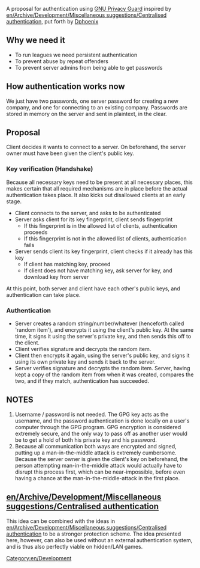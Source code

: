 {{en/Obsolete}}

A proposal for authentication using [http://gnupg.org/ GNU Privacy Guard] inspired by [[en/Archive/Development/Miscellaneous suggestions/Centralised authentication]], put forth by [[en/Dphoenix|Dphoenix]]

== Why we need it ==

* To run leagues we need persistent authentication
* To prevent abuse by repeat offenders
* To prevent server admins from being able to get passwords

== How authentication works now ==

We just have two passwords, one server password for creating a new company, and one for connecting to an existing company. Passwords are stored in memory on the server and sent in plaintext, in the clear.

== Proposal ==

Client decides it wants to connect to a server. On beforehand, the server owner must have been given the client's public key.

=== Key verification (Handshake) ===

Because all necessary keys need to be present at all necessary places, this makes certain that all required mechanisms are in place before the actual authentication takes place. It also kicks out disallowed clients at an early stage.

* Client connects to the server, and asks to be authenticated
* Server asks client for its key fingerprint, client sends fingerprint
** If this fingerprint is in the allowed list of clients, authentication proceeds
** If this fingerprint is not in the allowed list of clients, authentication fails
* Server sends client its key fingerprint, client checks if it already has this key
** If client has matching key, proceed
** If client does not have matching key, ask server for key, and download key from server

At this point, both server and client have each other's public keys, and authentication can take place.

=== Authentication ===

* Server creates a random string/number/whatever (henceforth called 'random item'), and encrypts it using the client's public key. At the same time, it signs it using the server's private key, and then sends this off to the client.
* Client verifies signature and decrypts the random item.
* Client then encrypts it again, using the server's public key, and signs it using its own private key and sends it back to the server.
* Server verifies signature and decrypts the random item. Server, having kept a copy of the random item from when it was created, compares the two, and if they match, authentication has succeeded.

== NOTES ==

# Username / password is not needed. The GPG key acts as the username, and the password authentication is done locally on a user's computer through the GPG program. GPG encryption is considered extremely secure, and the only way to pass off as another user would be to get a hold of both his private key and his password.
# Because all communication both ways are encrypted and signed, putting up a man-in-the-middle attack is extremely cumbersome. Because the server owner is given the client's key on beforehand, the person attempting man-in-the-middle attack would actually have to disrupt this process first, which can be near-impossible, before even having a chance at the man-in-the-middle-attack in the first place.

== [[en/Archive/Development/Miscellaneous suggestions/Centralised authentication]] ==

This idea can be combined with the ideas in [[en/Archive/Development/Miscellaneous suggestions/Centralised authentication]] to be a stronger protection scheme. The idea presented here, however, can also be used without an external authentication system, and is thus also perfectly viable on hidden/LAN games.

[[Category:en/Development]]